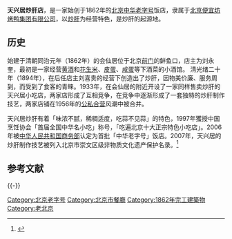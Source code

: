 {{Infobox_Company
|company_name = 天兴居
|company_logo =  
|company_type = 
|company_slogan = 
|foundation = 1862年的[[清朝|清朝]][[北京|北京]]
|location = [[中国|中国]][[北京|北京]]
|key_people = 刘永奎、刘喜贵
|num_employees  = 
|industry = [[饮食|饮食]]
|products = [[炒肝|炒肝]]
|revenue = 
|parent = 
|homepage = [http://www.tianxingju.com/ www.tianxingju.com]
}}

'''天兴居炒肝店'''，是一家始创于1862年的[[北京|北京]][[中华老字号|中华老字号]]饭店，隶属于[[便宜坊|北京便宜坊烤鸭集团有限公司]]，以[[炒肝|炒肝]]为经营特色，是炒肝的起源地。

==历史==
始建于清朝同治元年（1862年）的会仙居位于北京[[前门|前门]]的鲜鱼口，店主为刘永奎，最初是一家经营[[黄酒|黄酒]]和[[花生米|花生米]]、[[皮蛋|皮蛋]]、[[咸鸭蛋|咸蛋]]等下酒菜的小酒馆。 清光绪二十年（1894年），在后任店主刘喜贵的经营下创造出了炒肝，因物美价廉、服务周到，而受到了食客的青睐。1933年，在会仙居的附近开设了一家同样售卖炒肝的天兴居小吃店，两家店形成了互相竞争，在竞争中逐渐形成了一套独特的炒肝制作技艺，两家店铺在1956年的[[公私合营|公私合营]]风潮中被合并。

天兴居炒肝有着「味浓不腻，稀稠适度，吃蒜不见蒜」的特色，1997年獲授中国烹饪协会「首届全国中华名小吃」称号，「吃遍北京十大正宗特色小吃店」。2006年被[[中华人民共和国商务部|中华人民共和国商务部]]认定为首批「中华老字号」饭店。2007年，天兴居的炒肝制作技艺被列入北京市崇文区级非物质文化遗产保护名录。<ref name="千龙网">{{cite book|url=http://beijing.qianlong.com/3825/2011/05/03/3042@6966077.htm|title=天兴居|date=2011-05-03|location=中国|publisher=千龙网|author=|page=|access-date=2011-11-11|archive-url=https://web.archive.org/web/20111028005405/http://beijing.qianlong.com/3825/2011/05/03/3042@6966077.htm|archive-date=2011-10-28|dead-url=yes}}</ref>

== 参考文献 ==
<div class="references-small">
<references />
</div>

{{-}}
{{老北京城}}
{{DEFAULTSORT:Tian天}}
[[Category:北京老字号|Category:北京老字号]]
[[Category:北京市餐廳|Category:北京市餐廳]]
[[Category:1862年完工建築物|Category:1862年完工建築物]]
[[Category:老北京|Category:老北京]]